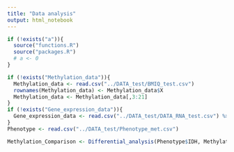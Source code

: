 ```yaml
---
title: "Data analysis"
output: html_notebook
---
```




```r
if (!exists("a")){
  source("functions.R")
  source("packages.R")
  # a <- 0
}
```

```r
if (!exists("Methylation_data")){
  Methylation_data <- read.csv("../DATA_test/BMIQ_test.csv")
  rownames(Methylation_data) <- Methylation_data$X
  Methylation_data <- Methylation_data[,3:21]
}
if (!exists("Gene_expression_data")){
  Gene_expression_data <- read.csv("../DATA_test/DATA_RNA_test.csv") %>% voom(., design, plot = FALSE)
}
Phenotype <- read.csv("../DATA_test/Phenotype_met.csv")
```

```r
Methylation_Comparison <- Differential_analysis(Phenotype$IDH, Methylation_data)


```


```r

```

